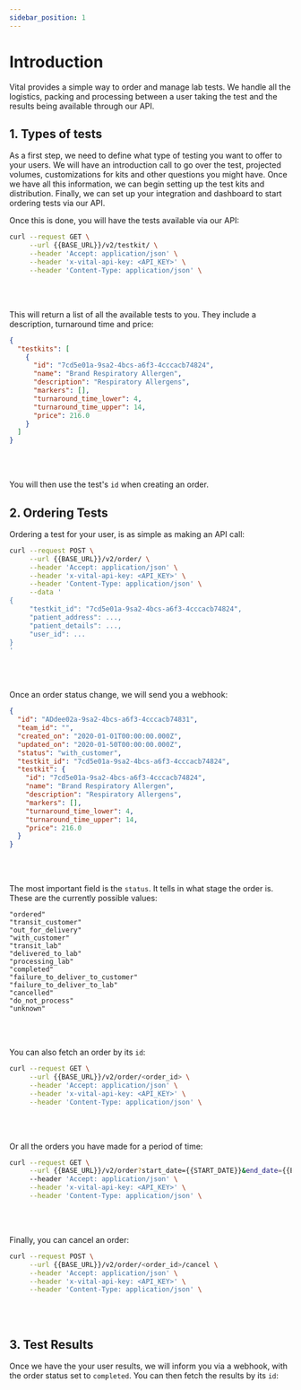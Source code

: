 ```yaml
---
sidebar_position: 1
---
```


# Introduction

Vital provides a simple way to order and manage lab tests. We handle all the logistics, packing and processing between a user taking the test and the results being available through our API.

## 1. Types of tests

As a first step, we need to define what type of testing you want to offer to your users. We will have an introduction call to go over the test, projected volumes, customizations for kits and other questions you might have. Once we have all this information, we can begin setting up the test kits and distribution. Finally, we can set up your integration and dashboard to start ordering tests via our API.

Once this is done, you will have the tests available via our API:

```bash
curl --request GET \
     --url {{BASE_URL}}/v2/testkit/ \
     --header 'Accept: application/json' \
     --header 'x-vital-api-key: <API_KEY>' \
     --header 'Content-Type: application/json' \
```

<br />
<br />

This will return a list of all the available tests to you. They include a description, turnaround time and price:

```json
{
  "testkits": [
    {
      "id": "7cd5e01a-9sa2-4bcs-a6f3-4cccacb74824",
      "name": "Brand Respiratory Allergen",
      "description": "Respiratory Allergens",
      "markers": [],
      "turnaround_time_lower": 4,
      "turnaround_time_upper": 14,
      "price": 216.0
    }
  ]
}
```

<br />
<br />

You will then use the test's `id` when creating an order.

## 2. Ordering Tests

Ordering a test for your user, is as simple as making an API call:

```bash
curl --request POST \
     --url {{BASE_URL}}/v2/order/ \
     --header 'Accept: application/json' \
     --header 'x-vital-api-key: <API_KEY>' \
     --header 'Content-Type: application/json' \
     --data '
{
     "testkit_id": "7cd5e01a-9sa2-4bcs-a6f3-4cccacb74824",
     "patient_address": ...,
     "patient_details": ...,
     "user_id": ...
}
'
```

<br />
<br />

Once an order status change, we will send you a webhook:

```json
{
  "id": "ADdee02a-9sa2-4bcs-a6f3-4cccacb74831",
  "team_id": "",
  "created_on": "2020-01-01T00:00:00.000Z",
  "updated_on": "2020-01-50T00:00:00.000Z",
  "status": "with_customer",
  "testkit_id": "7cd5e01a-9sa2-4bcs-a6f3-4cccacb74824",
  "testkit": {
    "id": "7cd5e01a-9sa2-4bcs-a6f3-4cccacb74824",
    "name": "Brand Respiratory Allergen",
    "description": "Respiratory Allergens",
    "markers": [],
    "turnaround_time_lower": 4,
    "turnaround_time_upper": 14,
    "price": 216.0
  }
}
```

<br />
<br />

The most important field is the `status`. It tells in what stage the order is. These are the currently possible values:

```text
"ordered"
"transit_customer"
"out_for_delivery"
"with_customer"
"transit_lab"
"delivered_to_lab"
"processing_lab"
"completed"
"failure_to_deliver_to_customer"
"failure_to_deliver_to_lab"
"cancelled"
"do_not_process"
"unknown"
```

<br />
<br />

You can also fetch an order by its `id`:

```bash
curl --request GET \
     --url {{BASE_URL}}/v2/order/<order_id> \
     --header 'Accept: application/json' \
     --header 'x-vital-api-key: <API_KEY>' \
     --header 'Content-Type: application/json' \
```

<br />
<br />

Or all the orders you have made for a period of time:

```bash
curl --request GET \
     --url {{BASE_URL}}/v2/order?start_date={{START_DATE}}&end_date={{END_DATE}} \
     --header 'Accept: application/json' \
     --header 'x-vital-api-key: <API_KEY>' \
     --header 'Content-Type: application/json' \
```

<br />
<br />

Finally, you can cancel an order:

```bash
curl --request POST \
     --url {{BASE_URL}}/v2/order/<order_id>/cancel \
     --header 'Accept: application/json' \
     --header 'x-vital-api-key: <API_KEY>' \
     --header 'Content-Type: application/json' \
```

<br />
<br />

## 3. Test Results

Once we have the your user results, we will inform you via a webhook, with the order status set to `completed`. You can then fetch the results by its `id`:
